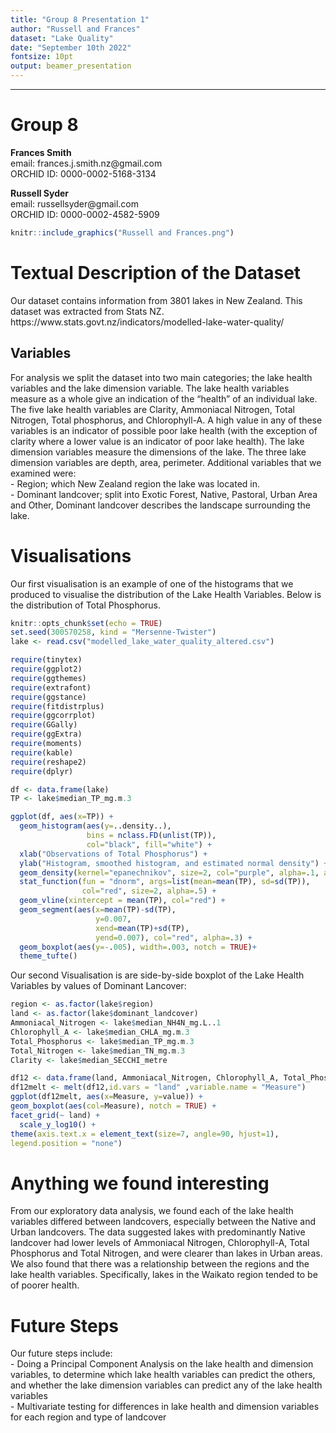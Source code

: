 ```yaml
---
title: "Group 8 Presentation 1"
author: "Russell and Frances"
dataset: "Lake Quality"
date: "September 10th 2022"
fontsize: 10pt
output: beamer_presentation
---
```



---
# Group 8

**Frances Smith**  
email: frances.j.smith.nz@gmail.com  
ORCHID ID: 0000-0002-5168-3134

**Russell Syder**  
email: russellsyder@gmail.com  
ORCHID ID: 0000-0002-4582-5909  

```r
knitr::include_graphics("Russell and Frances.png")
```


# Textual Description of the Dataset
Our dataset contains information from 3801 lakes in New Zealand. This dataset was extracted from Stats NZ.
https://www.stats.govt.nz/indicators/modelled-lake-water-quality/  

## Variables

For analysis we split the dataset into two main categories; the lake health variables and the lake dimension variable. The lake health variables measure as a whole give an indication of the "health" of an individual lake. The five lake health variables are Clarity, Ammoniacal Nitrogen, Total Nitrogen, Total phosphorus, and Chlorophyll-A. A high value in any of these variables is an indicator of possible poor lake health (with the exception of clarity where a lower value is an indicator of poor lake health). The lake dimension variables measure the dimensions of the lake. The three lake dimension variables are depth, area, perimeter. Additional variables that we examined were:  
- Region; which New Zealand region the lake was located in.  
- Dominant landcover; split into Exotic Forest, Native, Pastoral, Urban Area and Other, Dominant landcover describes the landscape surrounding the lake. 

# Visualisations
Our first visualisation is an example of one of the histograms that we produced to visualise the distribution of the Lake Health Variables. Below is the distribution of Total Phosphorus.

```r
knitr::opts_chunk$set(echo = TRUE)
set.seed(300570258, kind = "Mersenne-Twister")
lake <- read.csv("modelled_lake_water_quality_altered.csv")

require(tinytex)
require(ggplot2)
require(ggthemes)
require(extrafont)
require(ggstance)
require(fitdistrplus)
require(ggcorrplot)
require(GGally)
require(ggExtra)
require(moments)
require(kable)
require(reshape2)
require(dplyr)

df <- data.frame(lake)
TP <- lake$median_TP_mg.m.3

```

```r
ggplot(df, aes(x=TP)) +
  geom_histogram(aes(y=..density..),
                 bins = nclass.FD(unlist(TP)),
                 col="black", fill="white") +
  xlab("Observations of Total Phosphorus") +
  ylab("Histogram, smoothed histogram, and estimated normal density") +
  geom_density(kernel="epanechnikov", size=2, col="purple", alpha=.1, adjust = 2) +
  stat_function(fun = "dnorm", args=list(mean=mean(TP), sd=sd(TP)),
                col="red", size=2, alpha=.5) +
  geom_vline(xintercept = mean(TP), col="red") +
  geom_segment(aes(x=mean(TP)-sd(TP),
                   y=0.007,
                   xend=mean(TP)+sd(TP),
                   yend=0.007), col="red", alpha=.3) +
  geom_boxplot(aes(y=-.005), width=.003, notch = TRUE)+
  theme_tufte()
```

Our second Visualisation is are side-by-side boxplot of the Lake Health Variables by values of Dominant Lancover:

```r

region <- as.factor(lake$region)
land <- as.factor(lake$dominant_landcover)
Ammoniacal_Nitrogen <- lake$median_NH4N_mg.L..1
Chlorophyll_A <- lake$median_CHLA_mg.m.3
Total_Phosphorus <- lake$median_TP_mg.m.3
Total_Nitrogen <- lake$median_TN_mg.m.3
Clarity <- lake$median_SECCHI_metre

df12 <- data.frame(land, Ammoniacal_Nitrogen, Chlorophyll_A, Total_Phosphorus, Total_Nitrogen, Clarity)
df12melt <- melt(df12,id.vars = "land" ,variable.name = "Measure")
ggplot(df12melt, aes(x=Measure, y=value)) +
geom_boxplot(aes(col=Measure), notch = TRUE) +
facet_grid(~ land) +
  scale_y_log10() +
theme(axis.text.x = element_text(size=7, angle=90, hjust=1),
legend.position = "none")
```

# Anything we found interesting

From our exploratory data analysis, we found each of the lake health variables differed between landcovers, especially between the Native and Urban landcovers. The data suggested lakes with predominantly Native landcover had lower levels of Ammoniacal Nitrogen, Chlorophyll-A, Total Phosphorus and Total Nitrogen, and were clearer than lakes in Urban areas. We also found that there was a relationship between the regions and the lake health variables. Specifically, lakes in the Waikato region tended to be of poorer health. 




# Future Steps

Our future steps include:  
- Doing a Principal Component Analysis on the lake health and dimension variables, to determine which lake health variables can predict the others, and whether the lake dimension variables can predict any of the lake health variables  
- Multivariate testing for differences in lake health and dimension variables for each region and type of landcover  










